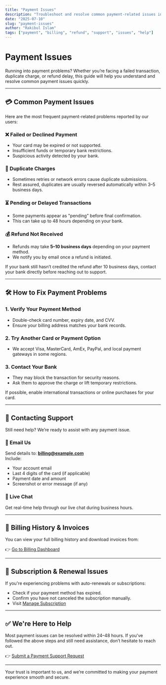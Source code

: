 ```yaml
---
title: "Payment Issues"
description: "Troubleshoot and resolve common payment-related issues including failed transactions, billing errors, and refund concerns."
date: "2025-07-10"
slug: "payment-issues"
author: "Rakibul Islam"
tags: ["payment", "billing", "refund", "support", "issues", "help"]
---
```



# Payment Issues

Running into payment problems? Whether you’re facing a failed transaction, duplicate charge, or refund delay, this guide will help you understand and resolve common payment issues quickly.

---

## 💳 Common Payment Issues

Here are the most frequent payment-related problems reported by our users:

### ❌ Failed or Declined Payment

- Your card may be expired or not supported.
- Insufficient funds or temporary bank restrictions.
- Suspicious activity detected by your bank.

### 🔁 Duplicate Charges

- Sometimes retries or network errors cause duplicate submissions.
- Rest assured, duplicates are usually reversed automatically within 3–5 business days.

### ⏳ Pending or Delayed Transactions

- Some payments appear as "pending" before final confirmation.
- This can take up to 48 hours depending on your bank.

### 💰 Refund Not Received

- Refunds may take **5–10 business days** depending on your payment method.
- We notify you by email once a refund is initiated.

<warning>If your bank still hasn’t credited the refund after 10 business days, contact your bank directly before reaching out to support.</warning>

---

## 🛠️ How to Fix Payment Problems

### 1. **Verify Your Payment Method**
- Double-check card number, expiry date, and CVV.
- Ensure your billing address matches your bank records.

### 2. **Try Another Card or Payment Option**
- We accept Visa, MasterCard, AmEx, PayPal, and local payment gateways in some regions.

### 3. **Contact Your Bank**
- They may block the transaction for security reasons.
- Ask them to approve the charge or lift temporary restrictions.

<tip>If possible, enable international transactions or online purchases for your card.</tip>

---

## 📨 Contacting Support

Still need help? We’re ready to assist with any payment issue.

### 📨 Email Us
Send details to: **billing@example.com**  
Include:

- Your account email
- Last 4 digits of the card (if applicable)
- Payment date and amount
- Screenshot or error message (if any)

### 💬 Live Chat
Get real-time help through our live chat during business hours.

---

## 📄 Billing History & Invoices

You can view your full billing history and download invoices from:

👉 [Go to Billing Dashboard](/dashboard/billing)

---

## 📅 Subscription & Renewal Issues

If you're experiencing problems with auto-renewals or subscriptions:

- Check if your payment method has expired.
- Confirm you have not canceled the subscription manually.
- Visit [Manage Subscription](/dashboard/settings/subscription)

---

## ✅ We're Here to Help

Most payment issues can be resolved within 24–48 hours. If you've followed the above steps and still need assistance, don’t hesitate to reach out.

👉 [Submit a Payment Support Request](/contact/payment)

---

Your trust is important to us, and we’re committed to making your payment experience smooth and secure.
